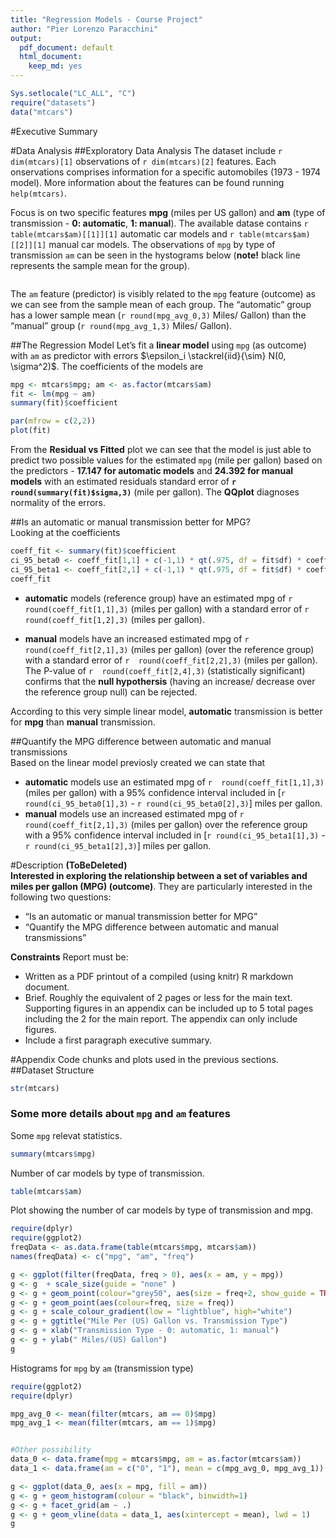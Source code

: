 ```yaml
---
title: "Regression Models - Course Project"
author: "Pier Lorenzo Paracchini"
output:
  pdf_document: default
  html_document:
    keep_md: yes
---
```

```r
Sys.setlocale("LC_ALL", "C")
require("datasets")
data("mtcars")
```  
#Executive Summary

#Data Analysis
##Exploratory Data Analysis
The dataset include `r dim(mtcars)[1]` observations of `r dim(mtcars)[2]` features. Each onservations comprises information for a specific automobiles (1973 - 1974 model). More information about the features can be found running `help(mtcars)`.  

Focus is on two specific features __mpg__ (miles per US gallon) and __am__ (type of transmission - __0: automatic__, __1: manual__). The available datase contains `r table(mtcars$am)[[1]][1]` automatic car models and `r table(mtcars$am)[[2]][1]` manual car models. The observations of `mpg` by type of transmission `am` can be seen in the hystograms below (__note!__ black line represents the sample mean for the group).

```r
```  

The `am` feature (predictor) is visibly related to the `mpg` feature (outcome) as we can see from the sample mean of each group. The "automatic" group has a lower sample mean (`r round(mpg_avg_0,3)` Miles/ Gallon) than the "manual" group (`r round(mpg_avg_1,3)` Miles/ Gallon).  

##The Regression Model
Let's fit a __linear model__ using `mpg` (as outcome) with `am` as predictor with errors $\epsilon_i \stackrel{iid}{\sim} N(0, \sigma^2)$. The coefficients of the models are     
```r
mpg <- mtcars$mpg; am <- as.factor(mtcars$am)
fit <- lm(mpg ~ am) 
summary(fit)$coefficient
```  
```r
par(mfrow = c(2,2))
plot(fit)
```
From the __Residual vs Fitted__ plot we can see that the model is just able to predict two possible values for the estimated `mpg` (mile per gallon) based on the predictors - __17.147 for automatic models__ and __24.392 for manual models__ with an estimated residuals standard error of __`r round(summary(fit)$sigma,3)`__ (mile per gallon). The __QQplot__ diagnoses normality of the errors. 

##Is an automatic or manual transmission better for MPG?  
Looking at the coefficients   
```r
coeff_fit <- summary(fit)$coefficient
ci_95_beta0 <- coeff_fit[1,1] + c(-1,1) * qt(.975, df = fit$df) * coeff_fit[1,2] 
ci_95_beta1 <- coeff_fit[2,1] + c(-1,1) * qt(.975, df = fit$df) * coeff_fit[2,2] 
coeff_fit
```  

* __automatic__ models (reference group) have an estimated mpg of `r  round(coeff_fit[1,1],3)` (miles per gallon) with a standard error of `r  round(coeff_fit[1,2],3)` (miles per gallon).

* __manual__ models have an increased estimated mpg of `r  round(coeff_fit[2,1],3)` (miles per gallon) (over the reference group) with a standard error of `r  round(coeff_fit[2,2],3)` (miles per gallon). The P-value of `r  round(coeff_fit[2,4],3)` (statistically significant) confirms that the __null hypothersis__ (having an increase/ decrease over the reference group null) can be rejected.

According to this very simple linear model, __automatic__ transmission is better for __mpg__ than __manual__ transmission. 

##Quantify the MPG difference between automatic and manual transmissions  
Based on the linear model previosly created we can state that 

*  __automatic__ models use an estimated mpg of `r  round(coeff_fit[1,1],3)` (miles per gallon) with a 95% confidence interval included in [`r round(ci_95_beta0[1],3)` - `r round(ci_95_beta0[2],3)`] miles per gallon.
*  __manual__ models use an increased estimated mpg of `r  round(coeff_fit[2,1],3)` (miles per gallon) over the reference group with a 95% confidence interval included in [`r round(ci_95_beta1[1],3)` - `r round(ci_95_beta1[2],3)`] miles per gallon.


#Description __(ToBeDeleted)__  
__Interested in exploring the relationship between a set of variables and miles per gallon (MPG) (outcome)__. They are particularly interested in the following two questions:

* “Is an automatic or manual transmission better for MPG”  
* "Quantify the MPG difference between automatic and manual transmissions"

__Constraints__ Report must be:

* Written as a PDF printout of a compiled (using knitr) R markdown document.  
* Brief. Roughly the equivalent of 2 pages or less for the main text. Supporting figures in an appendix can be included up to 5 total pages including the 2 for the main report. The appendix can only include figures.  
* Include a first paragraph executive summary.


#Appendix
Code chunks and plots used in the previous sections.  
##Dataset Structure    
```r
str(mtcars)
```
### Some more details about `mpg` and `am` features  
Some `mpg` relevat statistics.  
```r
summary(mtcars$mpg)
```  
Number of car models by type of transmission.  
```r
table(mtcars$am)
```  
Plot showing the number of car models by type of transmission and mpg.  
```r
require(dplyr)
require(ggplot2)
freqData <- as.data.frame(table(mtcars$mpg, mtcars$am))
names(freqData) <- c("mpg", "am", "freq")

g <- ggplot(filter(freqData, freq > 0), aes(x = am, y = mpg))
g <- g  + scale_size(guide = "none" )
g <- g + geom_point(colour="grey50", aes(size = freq+2, show_guide = TRUE))
g <- g + geom_point(aes(colour=freq, size = freq))
g <- g + scale_colour_gradient(low = "lightblue", high="white")
g <- g + ggtitle("Mile Per (US) Gallon vs. Transmission Type")
g <- g + xlab("Transmission Type - 0: automatic, 1: manual")
g <- g + ylab(" Miles/(US) Gallon")
g
```  
Histograms for `mpg` by `am` (transmission type)  
```r
require(ggplot2)
require(dplyr)

mpg_avg_0 <- mean(filter(mtcars, am == 0)$mpg)
mpg_avg_1 <- mean(filter(mtcars, am == 1)$mpg)


#Other possibility
data_0 <- data.frame(mpg = mtcars$mpg, am = as.factor(mtcars$am))
data_1 <- data.frame(am = c("0", "1"), mean = c(mpg_avg_0, mpg_avg_1))

g <- ggplot(data_0, aes(x = mpg, fill = am))
g <- g + geom_histogram(colour = "black", binwidth=1)
g <- g + facet_grid(am ~ .)
g <- g + geom_vline(data = data_1, aes(xintercept = mean), lwd = 1)
g

```  
